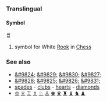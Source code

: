 ===Translingual===
====Symbol====
'''♖'''

# symbol for White [[Rook]] in [[Chess]]

===See also===
* [[&#9824;]] [[&#9829;]] [[&#9830;]] [[&#9827;]]
* [[&#9828;]] [[&#9825;]] [[&#9826;]]  [[&#9831;]]
* [[spades]] - [[clubs]] - [[hearts]] - [[diamonds]]
* [[♔]] [[♕]] [[♖]] [[♗]] [[♘]] [[♙]]  [[♚]] [[♛]] [[♜]] [[♝]] [[♞]] [[♟]]